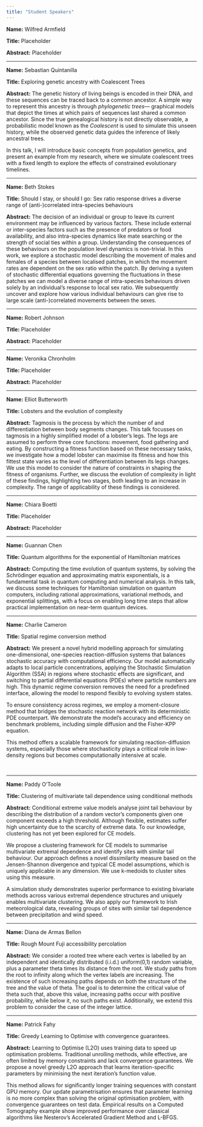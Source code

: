 ```yaml
---
title: "Student Speakers"
---
```


**Name:** Wilfred Armfield

**Title:** Placeholder

**Abstract:** Placeholder

------------------------------------------------------------------------

**Name:** Sebastian Quintanilla

**Title:** Exploring genetic ancestry with Coalescent Trees

**Abstract:** The genetic history of living beings is encoded in their DNA, and these sequences can be traced back to a common ancestor. A simple way to represent this ancestry is through *phylogenetic trees*— graphical models that depict the times at which pairs of sequences last shared a common ancestor. Since the true genealogical history is not directly observable, a probabilistic model known as the *Coalescent* is used to simulate this unseen history, while the observed genetic data guides the inference of likely ancestral trees. 

In this talk, I will introduce basic concepts from population genetics, and present an example from my research, where we simulate coalescent trees with a fixed length to explore the effects of constrained evolutionary timelines.

------------------------------------------------------------------------

**Name:** Beth Stokes

**Title:** Should I stay, or should I go: Sex ratio response drives a diverse range of (anti-)correlated intra-species behaviours

**Abstract:** The decision of an individual or group to leave its current environment may be influenced by various factors. These include external or inter-species factors such as the presence of predators or food availability, and also intra-species dynamics like mate searching or the strength of social ties within a group. Understanding the consequences of these behaviours on the population level dynamics is non-trivial. In this work, we explore a stochastic model describing the movement of males and females of a species between localised patches, in which the movement rates are dependent on the sex ratio within the patch. By deriving a system of stochastic differential equations governing the fluctuations in these patches we can model a diverse range of intra-species behaviours driven solely by an individual's response to local sex ratio. We subsequently uncover and explore how various individual behaviours can give rise to large scale (anti-)correlated movements between the sexes.

------------------------------------------------------------------------

**Name:** Robert Johnson

**Title:** Placeholder

**Abstract:** Placeholder

------------------------------------------------------------------------

**Name:** Veronika Chronholm

**Title:** Placeholder

**Abstract:** Placeholder

------------------------------------------------------------------------

**Name:** Elliot Butterworth

**Title:** Lobsters and the evolution of complexity

**Abstract:** Tagmosis is the process by which the number of and differentiation between body segments changes. This talk focusses on tagmosis in a highly simplified model of a lobster’s legs. The legs are assumed to perform three core functions: movement, food gathering and eating. By constructing a fitness function based on these necessary tasks, we investigate how a model lobster can maximise its fitness and how this fittest state varies as the level of differentiation between its legs changes. We use this model to consider the nature of constraints in shaping the fitness of organisms. Further, we discuss the evolution of complexity in light of these findings, highlighting two stages, both leading to an increase in complexity. The range of applicability of these findings is considered.

------------------------------------------------------------------------

**Name:** Chiara Boetti

**Title:** Placeholder

**Abstract:** Placeholder

------------------------------------------------------------------------

**Name:** Guannan Chen

**Title:** Quantum algorithms for the exponential of Hamiltonian matrices​

**Abstract:** Computing the time evolution of quantum systems, by solving the Schrödinger equation and approximating matrix exponentials, is a fundamental task in quantum computing and numerical analysis. In this talk, we discuss some techniques for Hamiltonian simulation on quantum computers, including rational approximations, variational methods, and exponential splittings, with a focus on enabling long time steps that allow practical implementation on near-term quantum devices.

------------------------------------------------------------------------

**Name:** Charlie Cameron

**Title:** Spatial regime conversion method

**Abstract:** We present a novel hybrid modelling approach for simulating one-dimensional, one-species reaction-diffusion systems that balances stochastic accuracy with computational efficiency. Our model automatically adapts to local particle concentrations, applying the Stochastic Simulation Algorithm (SSA) in regions where stochastic effects are significant, and switching to partial differential equations (PDEs) where particle numbers are high. This dynamic regime conversion removes the need for a predefined interface, allowing the model to respond flexibly to evolving system states.

To ensure consistency across regimes, we employ a moment-closure method that bridges the stochastic reaction network with its deterministic PDE counterpart. We demonstrate the model’s accuracy and efficiency on benchmark problems, including simple diffusion and the Fisher-KPP equation.

This method offers a scalable framework for simulating reaction-diffusion systems, especially those where stochasticity plays a critical role in low-density regions but becomes computationally intensive at scale. 

 

------------------------------------------------------------------------

**Name:** Paddy O'Toole

**Title:** Clustering of multivariate tail dependence using conditional methods

**Abstract:** Conditional extreme value models analyse joint tail behaviour by describing the distribution of a random vector’s components given one component exceeds a high threshold. Although flexible, estimates suffer high uncertainty due to the scarcity of extreme data. To our knowledge, clustering has not yet been explored for CE models.

We propose a clustering framework for CE models to summarise multivariate extremal dependence and identify sites with similar tail behaviour. Our approach defines a novel dissimilarity measure based on the Jensen-Shannon divergence and typical CE model assumptions, which is uniquely applicable in any dimension. We use k-medoids to cluster sites using this measure.

A simulation study demonstrates superior performance to existing bivariate methods across various extremal dependence structures and uniquely enables multivariate clustering. We also apply our framework to Irish meteorological data, revealing groups of sites with similar tail dependence between precipitation and wind speed.

------------------------------------------------------------------------

**Name:** Diana de Armas Bellon

**Title:** Rough Mount Fuji accessibility percolation

**Abstract:** We consider a rooted tree where each vertex is labelled by an independent and identically distributed (i.i.d.) uniform(0,1) random variable, plus a parameter theta times its distance from the root. We study paths from the root to infinity along which the vertex labels are increasing. The existence of such increasing paths depends on both the structure of the tree and the value of theta. The goal is to determine the critical value of theta such that, above this value, increasing paths occur with positive probability, while below it, no such paths exist. Additionally, we extend this problem to consider the case of the integer lattice.

------------------------------------------------------------------------

**Name:** Patrick Fahy

**Title:** Greedy Learning to Optimise with convergence guarantees.

**Abstract:** Learning to Optimise (L2O) uses training data to speed up optimisation problems. Traditional unrolling methods, while effective, are often limited by memory constraints and lack convergence guarantees. We propose a novel greedy L2O approach that learns iteration-specific parameters by minimising the next iteration's function value.

This method allows for significantly longer training sequences with constant GPU memory. Our update parametrisation ensures that parameter learning is no more complex than solving the original optimisation problem, with convergence guarantees on test data. Empirical results on a Computed Tomography example show improved performance over classical algorithms like Nesterov's Accelerated Gradient Method and L-BFGS.
